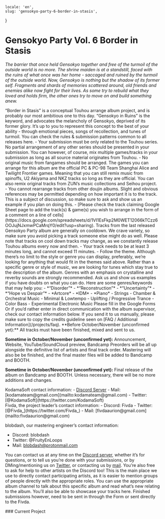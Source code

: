     locale: 'en',
    slug: 'gensokyo-party-6-border-in-stasis',
}

# Gensokyo Party Vol. 6 Border in Stasis

*The barrier that once held Gensokyo together and free of the turmoil of the outside world is no more. The shrine maiden is at a standstill, faced with the ruins of what once was her home - saccaged and ruined by the turmoil of the outside world. Now, Gensokyo is nothing but the shadow of its former self. Fragments and shards of memories scattered around, old friends and enemies alike now fight for their lives. As some try to rebuild what they loved and holds firm, the other ones try to move on and build something anew.*

<WrappableParagraph title="Presentation">
“Border in Stasis” is a conceptual Touhou arrange album project, and is probably our most ambitious one to this day. “Gensokyo in Ruins” is the keyword, and advocates the melancholy of Gensokyo, deprived of its former glory. It’s up to you to represent this concept to the best of your ability - through emotional pieces, songs of recollection, and tunes of turmoil.
</WrappableParagraph>

<WrappableParagraph title="General KodamaSounds Specific Rules">
    <CtaButton link='/projects/faq' icon='book'>
        <span>You can check the rules & submission patterns common to all releases here.</span>
    </CtaButton>
</WrappableParagraph>

<WrappableParagraph title="Border in Stasis Specific Music Rules">
- Your submission must be only related to the Touhou series. No partial arrangement of any other series should be presented in your submission. You can however, of course, mix multiple games/tracks in your submission as long as all source material originates from Touhou.
- No original music from fangames should be arranged. The games you can arrange for this album are the official PC & PC-98 Team Shanghai Alice and Twilight Frontier games. Meaning that you can still remix music from spinoffs, U2 Akiyama and NKZ tracks so long as they are official. You can also remix original tracks from ZUN’s music collections and Seihou project.
- You cannot rearrange tracks from other doujin albums. Slight and obvious references may be permitted depending on how important it is to the track. This is a subject of discussion, so make sure to ask and show us an example if you plan on doing this.
- [Please check the track claiming Google Sheet page to add the track(s) & game(s) you wish to arrange in the form of a comment on a line of cells](https://docs.google.com/spreadsheets/d/1VI1EsFkp2M0WET12066kTCzz6OOJujNJxmwPCaMrqY0/edit?usp=sharing). Tracks from the last released Gensokyo Party album are generally on cooldown. We crave variety, so make sure you avoid picking a track someone else might do as well. Please note that tracks on cool down tracks may change, as we constantly release Touhou albums every now and then.
- Your track needs to be at least 3 minutes long, and cannot exceed 11 minutes.
- Follow the theme. Although there’s no limit to the style or genre you can display, preferably, we’re looking for anything that would fit in the themes said above. Rather than a specific genre or style of music, we are looking for tunes which stay true to the description of the album. Genres with an emphasis on crystalline and reverby sounds are strongly recommended. Ask us and show us examples if you have doubts on what you can do. Here are some genres/keywords that may help you:
    - *“Disorder”*
    - *“Reconstruction”*
    - *“Uncertainty”*
    - *“Hope vs Despair”*
    - *Artcore*
    - *IDM*
    - *Piano*
    - Strings
    - Chamber & Orchestral Music
    - Minimal & Lowtempo
    - Uplifting / Progressive Trance
    - Color Bass
    - Experimental Electronic Music
</WrappableParagraph>

<WrappableParagraph title="Track Submission">
<CtaButton link='https://forms.gle/hS26LQNRgGRZf4A86' icon='envelope'>
    <span>Please fill in the Google Forms</span>
</CtaButton>
Or if you’d rather enter in direct communication with the album supervisor, check our contact information below. If you send it to us manually, please make sure to copy the credits guideline seen on [FAQ / Additional Information](/projects/faq).
</WrappableParagraph>

<WrappableParagraph title="Deadlines">
**Before October/November (unconfirmed yet):** All tracks must have been finished, mixed and sent to us.

**Sometime in October/November (unconfirmed yet):** Announcement, Website, YouTube/SoundCloud preview, Bandcamp Preorders will be all up alongside the definitive list of artists and final track order. Mastering will also be be finished, and the final master files will be added to Bandcamp and BOOTH.

**Sometime in October/November (unconfirmed yet):** Final release of the album on Bandcamp and BOOTH. Unless necessary, there will be no more additions and changes.
</WrappableParagraph>

<WrappableParagraph title="Contact (Questions / Submissions)">
KodamaSoft contact information:
- <a href="/discord">Discord Server</a> 
- Mail: [kodamateam@gmail.com](mailto:kodamateam@gmail.com)
- Twitter: [@KodamaSoft](https://twitter.com/KodamaSoft)

<br/>
Fivda, the project leader’s contact information:
- Discord: Fivda
- Twitter: [@Fivda_](https://twitter.com/Fivda_)
- Mail: [fivdaaurion@gmail.com](mailto:fivdaaurion@gmail.com)

blobdash, our mastering engineer’s contact information:
- Discord: blobdash
- Twitter: @FruityEnLoops
- Mail: [blobdash@protonmail.com](mailto:blobdash@protonmail.com)

You can contact us at any time on the <a href="/discord">Discord server</a>, whether it’s for questions, or to tell us you’re done with your submissions, or by DMing/mentioning us on [Twitter](https://twitter.com/KodamaSoft), or contacting us by [mail](mailto:kodamateam@gmail.com). You’re also free to ask for help to other artists on the Discord too! This is the main place we use to directly contact participating artists, as it is easier to mention groups of people directly with the appropriate roles. You can use the appropriate album channel to talk about this specific album and read what’s new relating to the album. You’ll also be able to showcase your tracks here. Finished submissions however, need to be sent in through the Form or sent directly to the Fivda.
</WrappableParagraph>

<WrappableParagraph title="Releases Information">
### Current Project
<ProjectInformation slug="gensokyo-party-6-border-in-stasis"/>
</WrappableParagraph>

